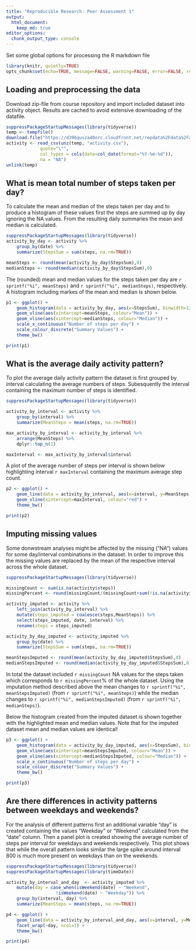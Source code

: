 ```yaml
---
title: "Reproducible Research: Peer Assessment 1"
output: 
  html_document:
    keep_md: true
editor_options: 
  chunk_output_type: console
---
```


Set some global options for processing the R markdown file
```r
library(knitr, quietly=TRUE)
opts_chunk$set(echo=TRUE, message=FALSE, warning=FALSE, error=FALSE, results="hide")

```

## Loading and preprocessing the data
Download zip-file from course repository and import included dataset into activity object. Results
are cached to avoid extensive downloading of the datafile.

```r
suppressPackageStartupMessages(library(tidyverse))
temp <- tempfile()
download.file("https://d396qusza40orc.cloudfront.net/repdata%2Fdata%2Factivity.zip",temp)
activity <- read_csv(unz(temp, "activity.csv"),
		     quote="\"",
		     col_types = cols(date=col_date(format="%Y-%m-%d")),
		     na = "NA")
unlink(temp)
```

## What is mean total number of steps taken per day?
To calculate the mean and median of the steps taken per day and to produce a histogram of these
values first the steps are summed up by day ignoring the NA values. From the resulting daily
summaries the mean and median is calculated.

```r
suppressPackageStartupMessages(library(tidyverse))
activity_by_day <- activity %>%
	group_by(date) %>%
	summarize(StepsSum = sum(steps, na.rm=TRUE))

meanSteps <- round(mean(activity_by_day$StepsSum),0)
medianSteps <- round(median(activity_by_day$StepsSum),0)
```

The (rounded) mean and median values for the steps taken per day are `r sprintf("%i", meanSteps)` and
`r sprintf("%i", medianSteps)`, respectively. A histogram including markes of the mean and median
is shown below.

```r
p1 <- ggplot() + 
	geom_histogram(data = activity_by_day, aes(x=StepsSum), binwidth=1200) +
	geom_vline(aes(xintercept=meanSteps, colour="Mean")) + 
	geom_vline(aes(xintercept=medianSteps, colour="Median")) + 
	scale_x_continuous("Number of steps per day") +
	scale_colour_discrete("Summary Values") + 
	theme_bw()

print(p1)
```

## What is the average daily activity pattern?
To plot the average daily activity pattern the dataset is first grouped by interval calculating
the average numbers of steps. Subesquently the interval containing the maximum number of steps
is identified.

```r
suppressPackageStartupMessages(library(tidyverse))

activity_by_interval <- activity %>%
	group_by(interval) %>%
	summarize(MeanSteps = mean(steps, na.rm=TRUE))

max_activity_by_interval <- activity_by_interval %>%
	arrange(MeanSteps) %>%
	dplyr::top_n(1)

maxInterval <- max_activity_by_interval$interval

```

A plot of the average number of steps per interval is shown below highlighting interval
`r maxInterval` containing the maximum average step count.

```r
p2 <- ggplot() + 
	geom_line(data = activity_by_interval, aes(x=interval, y=MeanSteps), group=1) +
	geom_vline(xintercept=maxInterval, colour="red") + 
	theme_bw()

print(p2)
```


## Imputing missing values

Some donwstream analyses might be affected by the missing ("NA") values for some day/interval
combinations in the dataset. In order to improve this the missing values are replaced by the mean
of the respective interval across the whole dataset.

```r
suppressPackageStartupMessages(library(tidyverse))

missingCount <- sum(is.na(activity$steps))
missingPercent <- round(missingCount/(missingCount+sum(!is.na(activity$steps)))*100,0)

activity_imputed <- activity %>%
	left_join(activity_by_interval) %>%
	mutate(steps_imputed = coalesce(steps,MeanSteps)) %>%
	select(steps_imputed, date, interval) %>%
	rename(steps = steps_imputed)

activity_by_day_imputed <- activity_imputed %>%
	group_by(date) %>%
	summarize(StepsSum = sum(steps, na.rm=TRUE))

meanStepsImputed <- round(mean(activity_by_day_imputed$StepsSum),0)
medianStepsImputed <- round(median(activity_by_day_imputed$StepsSum),0)

```

In total the dataset included `r missingCount` NA values for the steps taken which corresponds to 
`r missingPercent`% of the whole dataset. Using the imputation method described above the mean
changes to `r sprintf("%i", meanStepsImputed)` (from `r sprintf("%i", meanSteps)`) while the
median changes to `r sprintf("%i", medianStepsImputed)` (from `r sprintf("%i", medianSteps)`).

Below the histogram created from the imputed dataset is shown together with the highlighted 
mean and median values. Note that for the imputed dataset mean and median values are identical!

```r
p3 <- ggplot() + 
	geom_histogram(data = activity_by_day_imputed, aes(x=StepsSum), binwidth=1200) +
	geom_vline(aes(xintercept=meanStepsImputed, colour="Mean")) + 
	geom_vline(aes(xintercept=medianStepsImputed, colour="Median")) + 
	scale_x_continuous("Number of steps per day") +
	scale_colour_discrete("Summary Values") + 
	theme_bw()

print(p3)
```


## Are there differences in activity patterns between weekdays and weekends?

For the analysis of different patterns first an additional variable "day" is created containing the
values "Weekday" or "Weekend" calculated from the "date" column. Then a panel plot is created
showing the average number of steps per interval for weekdays and weekends respectively. This plot
shows that while the overall pattern looks similar the large spike around interval 800 is much more
present on weekdays than on the weekends. 

```r
suppressPackageStartupMessages(library(tidyverse))
suppressPackageStartupMessages(library(timeDate))

activity_by_interval_and_day  <- activity_imputed %>%
	mutate(day = case_when(isWeekend(date) ~ "Weekend",
			       !isWeekend(date) ~ "Weekday")) %>%
	group_by(interval, day) %>%
	summarize(MeanSteps = mean(steps, na.rm=TRUE))

```

```r
p4 <- ggplot() + 
	geom_line(data = activity_by_interval_and_day, aes(x=interval, y=MeanSteps, group=day)) +
	facet_wrap(~day, ncol=1) +
	theme_bw()

print(p4)
```

